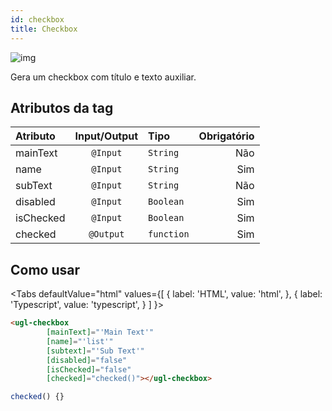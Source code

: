 ```yaml
---
id: checkbox
title: Checkbox
---
```



![img](../../static/components/checkbox.png)

Gera um checkbox com título e texto auxiliar.

## Atributos da tag

Atributo      | Input/Output   | Tipo        | Obrigatório
:------------ | :------------: | :---------- | -------------:
mainText      | `@Input`       | `String`    | Não
name          | `@Input`       | `String`    | Sim
subText       | `@Input`       | `String`    | Não
disabled      | `@Input`       | `Boolean`   | Sim
isChecked     | `@Input`       | `Boolean`   | Sim
checked       | `@Output`      | `function`  | Sim

## Como usar

<Tabs
  defaultValue="html"
  values={[
    { label: 'HTML', value: 'html', },
    { label: 'Typescript', value: 'typescript', }
  ]
}>
<TabItem value="html">

```html
<ugl-checkbox
		[mainText]="'Main Text'"
		[name]="'list'"
		[subtext]="'Sub Text'"
		[disabled]="false"
		[isChecked]="false"
		[checked]="checked()"></ugl-checkbox>
```

</TabItem>

<TabItem value="typescript">

```typescript
checked() {}
```

</TabItem>
</Tabs>

